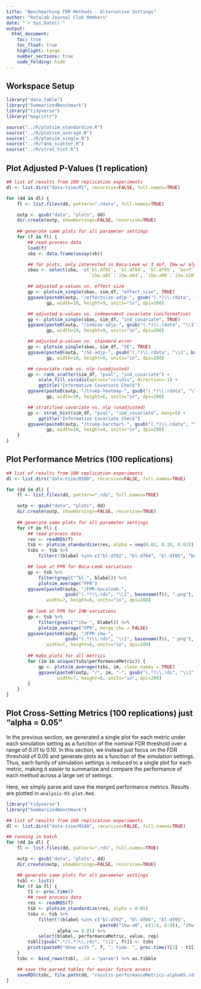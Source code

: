 ```yaml
---
title: "Benchmarking FDR Methods - Alternative Settings"
author: "Rafalab Journal Club Members"
date: "`r Sys.Date()`"
output: 
  html_document:
    toc: true
    toc_float: true
    highlight: tango
    number_sections: true
    code_folding: hide
---
```


<!-- ######################################################################## -->
## Workspace Setup
<!-- ######################################################################## -->

```r
library("data.table")
library("SummarizedBenchmark")
library("tidyverse")
library("magrittr")
```

```r
source("../R/plotsim_standardize.R")
source("../R/plotsim_average.R")
source("../R/plotsim_single.R")
source("../R/rank_scatter.R")
source("../R/strat_hist.R")
```

<!-- ######################################################################## -->
## Plot Adjusted P-Values (1 replication)
<!-- ######################################################################## -->

```r
## list of results from 100 replication experiments
dl <- list.dirs("data-tsim/M1", recursive=FALSE, full.names=TRUE)

for (dd in dl) {
    fl <- list.files(dd, pattern=".rdata", full.names=TRUE)

    outp <- gsub("data", "plots", dd)
    dir.create(outp, showWarnings=FALSE, recursive=TRUE)
    
    ## generate same plots for all parameter settings
    for (f in fl) {
        ## read process data
        load(f)
        sba <- data.frame(assay(sb))

        ## for plots, only interested in Boca-Leek w/ 3 dof, IHw w/ alpha=0.05
        sbas <- select(sba, -c(`bl.df02`, `bl.df04`, `bl.df05`, `bonf`,
                               `ihw.a01`:`ihw.a04`, `ihw.a06`:`ihw.a10`))

        ## adjusted p-values vs. effect size
        gp <- plotsim_single(sbas, sim_df, "effect_size", TRUE)
        ggsave(paste0(outp, "/effectsize-adjp-", gsub("(.*)\\.rdata", "\\1", basename(f)), ".png"),
               gp, width=10, height=9, units="in", dpi=200)

        ## adjusted p-values vs. independent covariate (uniformative)
        gp <- plotsim_single(sbas, sim_df, "ind_covariate", TRUE)
        ggsave(paste0(outp, "/indcov-adjp-", gsub("(.*)\\.rdata", "\\1", basename(f)), ".png"),
               gp, width=10, height=9, units="in", dpi=200)

        ## adjusted p-values vs. standard error
        gp <- plotsim_single(sbas, sim_df, "SE", TRUE)
        ggsave(paste0(outp, "/SE-adjp-", gsub("(.*)\\.rdata", "\\1", basename(f)), ".png"),
               gp, width=10, height=9, units="in", dpi=200)

        ## covariate rank vs. nlp (unadjusted)
        gp <- rank_scatter(sim_df, "pval", "ind_covariate") +
            scale_fill_viridis(option="viridis", direction=-1) +
            ggtitle("Informative Covariate Check")
        ggsave(paste0(outp, "/truep-heatmap-", gsub("(.*)\\.rdata", "\\1", basename(f)), ".png"),
               gp, width=10, height=6, units="in", dpi=200)

        ## stratified covariate vs. nlp (unadjusted)
        gp <- strat_hist(sim_df, "pval", "ind_covariate", maxy=5) +
            ggtitle("Informative Covariate Check")
        ggsave(paste0(outp, "/truep-barchart-", gsub("(.*)\\.rdata", "\\1", basename(f)), ".png"),
               gp, width=10, height=4, units="in", dpi=200)
    }
}
```

<!-- ######################################################################## -->
## Plot Performance Metrics (100 replications)
<!-- ######################################################################## -->

```r
## list of results from 100 replication experiments
dl <- list.dirs("data-tsim/M100", recursive=FALSE, full.names=TRUE)

for (dd in dl) {
    fl <- list.files(dd, pattern=".rds", full.names=TRUE)

    outp <- gsub("data", "plots", dd)
    dir.create(outp, showWarnings=FALSE, recursive=TRUE)
    
    ## generate same plots for all parameter settings
    for (f in fl) {
        ## read process data
        res <- readRDS(f)
        tsb <- plotsim_standardize(res, alpha = seq(0.01, 0.10, 0.01))
        tsbs <- tsb %>%
            filter(!(blabel %in% c("bl-df02", "bl-df04", "bl-df05", "bonf"))) 

        ## look at FPR for Boca-Leek variations
        gp <- tsb %>%
            filter(grepl("^bl-", blabel)) %>%
            plotsim_average("FPR")
        ggsave(paste0(outp, "/FPR-bocaleek-",
                      gsub("(.*)\\.rds", "\\1", basename(f)), ".png"), gp,
               width=7, height=6, units="in", dpi=200)
        
        ## look at FPR for IHW variations
        gp <- tsb %>%
            filter(grepl("^ihw-", blabel)) %>%
            plotsim_average("FPR", merge_ihw = FALSE)
        ggsave(paste0(outp, "/FPR-ihw-",
                      gsub("(.*)\\.rds", "\\1", basename(f)), ".png"), gp,
               width=7, height=6, units="in", dpi=200)
        
        ## make plots for all metrics
        for (im in unique(tsbs$performanceMetric)) {
            gp <- plotsim_average(tsbs, im, clean_names = TRUE)
            ggsave(paste0(outp, "/", im, "-", gsub("(.*)\\.rds", "\\1", basename(f)), ".png"), gp,
                   width=7, height=6, units="in", dpi=200)
        }
    }
}
```


<!-- ######################################################################## -->
## Plot Cross-Setting Metrics (100 replications) just "alpha = 0.05"
<!-- ######################################################################## -->

In the previous section, we generated a single plot for each metric under each simulation setting as a function of the nominal FDR threshold over a range of 0.01 to 0.10. In this section, we instead just focus on the FDR threshold of 0.05 and generate plots as a function of the simulation settings. Thus, each family of simulation settings is reduced to a single plot for each metric, making it easier to summarize and compare the performance of each method across a large set of settings.

Here, we simply parse and save the merged performance metrics. Results are plotted in `analysis-03-plot.Rmd`.

```r
library("tidyverse")
library("SummarizedBenchmark")

## list of results from 100 replication experiments
dl <- list.dirs("data-tsim/M100", recursive=FALSE, full.names=TRUE)

## running in batch
for (dd in dl) {
    fl <- list.files(dd, pattern=".rds", full.names=TRUE)

    outp <- gsub("data", "plots", dd)
    dir.create(outp, showWarnings=FALSE, recursive=TRUE)

    ## generate same plots for all parameter settings
    tsbl <- list()
    for (f in fl) {
        t1 <- proc.time()
        ## read process data
        res <- readRDS(f)
        tsb <- plotsim_standardize(res, alpha = 0.05)
        tsbs <- tsb %>%
            filter(!(blabel %in% c("bl-df02", "bl-df04", "bl-df05", 
                                   paste0("ihw-a0", c(1:4, 6:9)), "ihw-a10")),
                   alpha == 0.05) %>%
            select(blabel, performanceMetric, value, rep)
        tsbl[[gsub(".*/(.*)\\.rds", "\\1", f)]] <- tsbs
        print(paste0("done with ", f, "; time: ", proc.time()[3] - t1[3]))
    }
    tsbc <- bind_rows(tsbl, .id = "param") %>% as.tibble

    ## save the parsed tables for easier future access
    saveRDS(tsbc, file.path(dd, "results-performanceMetrics-alpha05.rds"))
}
```
